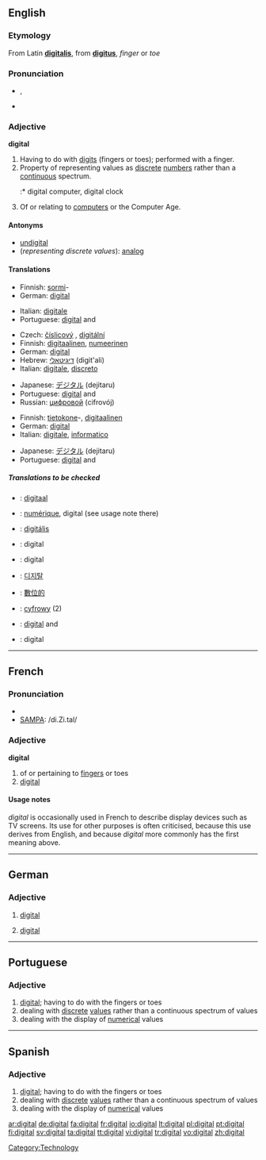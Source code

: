 ==English==

===Etymology===
From Latin '''[[digitalis]]''', from '''[[digitus]]''', ''finger'' or ''toe''

===Pronunciation===
*{{IPA|/ˈdɪʤətl/}}, {{SAMPA|/"dIdZ@tl/}}
*{{audio|en-us-digital.ogg|Audio (US)}}

===Adjective===
'''digital''' {{notcomp}}

# Having to do with [[digit]]s (fingers or toes); performed with a finger.
# Property of representing values as [[discrete]] [[number]]s rather than a [[continuous]] spectrum.
#:* digital computer, digital clock
# Of or relating to [[computer]]s or the Computer Age.

====Antonyms====
*[[undigital]]
*(''representing discrete values''): [[analog]]

====Translations====
{{trans-top|having to do or performed with a finger}}
*Finnish: [[sormi]]-
*German: [[#German|digital]] {{italbrac|medicine}}
{{trans-mid}}
*Italian: [[digitale]]
*Portuguese: [[#Portuguese|digital]] {{m}} and {{f}}
{{trans-bottom}}

{{trans-top|representing discrete values}}
*Czech: [[číslicový]] {{m}}, [[digitální]] {{m}}
*Finnish: [[digitaalinen]], [[numeerinen]]
*German: [[#German|digital]]
*Hebrew: [[דיגיטאלי]] (digit'ali)
*Italian: [[digitale]], [[discreto]]
{{trans-mid}}
*Japanese: [[デジタル]] (dejitaru)
*Portuguese: [[#Portuguese|digital]] {{m}} and {{f}}
*Russian: [[цифровой]] (cifrovój)
{{trans-bottom}}

{{trans-top|of or relating to computers}}
*Finnish: [[tietokone]]-,  [[digitaalinen]]
*German: [[#German|digital]]
*Italian: [[digitale]], [[informatico]]
{{trans-mid}}
*Japanese: [[デジタル]] (dejitaru)
*Portuguese: [[#Portuguese|digital]] {{m}} and {{f}}
{{trans-bottom}}

=====Translations to be checked=====
{{checktrans}}

*{{ttbc|Dutch}}: [[digitaal]]
*{{ttbc|French}}: [[numérique]], digital (see usage note there)
*{{ttbc|Hungarian}}: [[digitális]]
*{{ttbc|Indonesian}}: digital
*{{ttbc|Interlingua}}: digital
*{{ttbc|Korean}}: [[디지탈]]
*{{ttbc|Chinese}}: [[數位的]]
*{{ttbc|Polish}}: [[cyfrowy]] {{m}} (2)
*{{ttbc|Spanish}}: [[#Spanish|digital]] {{m}} and {{f}}
*{{ttbc|Swedish}}: digital


----

==French==

===Pronunciation===
*{{IPA|/di.ʒi.tal/}}
*[[w:SAMPA|SAMPA]]: /di.Zi.tal/

===Adjective===
{{fr-infl-adj|sm=digital|sf=digitale|pm=digitaux|pf=digitales|smp=di.ʒi.tal|sfp=di.ʒi.tal|pmp=di.ʒi.tɔ|pfp=di.ʒi.tal}}
'''digital'''

# of or pertaining to [[finger]]s or toes
# [[digital]]

====Usage notes====
''digital'' is occasionally used in French to describe display devices such as TV screens. Its use for other purposes is often criticised, because this use derives from English, and because ''digital'' more commonly has the first meaning above.

----

==German==

===Adjective===
{{de-adj|-}}

# {{computing|lang=de}} [[#English|digital]]
# {{medicine|lang=de}} [[#English|digital]]

----

==Portuguese==

===Adjective===
{{pt-adj|feminine=digital|masculine plural=digitais|feminine plural=digitais}}

# [[#English|digital]]; having to do with the fingers or toes
# dealing with [[discrete]] [[values]] rather than a continuous spectrum of values
# dealing with the display of [[numerical]] values

----

==Spanish==

===Adjective===
{{es-adj|feminine=digital|masculine plural=digitales|feminine plural=digitales}}

# [[#English|digital]]; having to do with the fingers or toes
# dealing with [[discrete]] [[values]] rather than a continuous spectrum of values
# dealing with the display of [[numerical]] values

[[Category:Technology]]

[[ar:digital]]
[[de:digital]]
[[fa:digital]]
[[fr:digital]]
[[io:digital]]
[[lt:digital]]
[[pl:digital]]
[[pt:digital]]
[[fi:digital]]
[[sv:digital]]
[[ta:digital]]
[[tt:digital]]
[[vi:digital]]
[[tr:digital]]
[[vo:digital]]
[[zh:digital]]